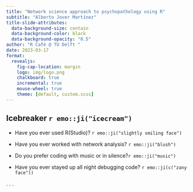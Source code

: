 ```yaml
---
title: "Network science approach to psychopathology using R"
subtitle: "Alberto Jover Martínez"
title-slide-attributes:
  data-background-size: contain
  data-background-color: black
  data-background-opacity: "0.5"
author: "R Café @ TU Delft "
date: 2023-03-17
format: 
  revealjs:
    fig-cap-location: margin  
    logo: img/logo.png
    chalkboard: true
    incremental: true 
    mouse-wheel: true 
    theme: [default, custom.scss]
---
```


## {background-color="black" background-image="img/logo_rectangular.png" background-size="1000px" }


## Icebreaker `r emo::ji("icecream")`


- Have you ever used R(Studio)? `r emo::ji("slightly smiling face")`


- Have you ever worked with network analysis? `r emo::ji("blush")`


- Do you prefer coding with music or in silence?`r emo::ji("music")`


- Have you ever stayed up all night debugging code? `r emo::ji(c("zany face"))`

. . .





